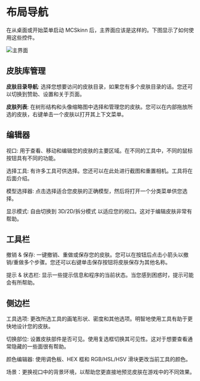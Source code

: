 # 布局导航

在从桌面或开始菜单启动 MCSkinn 后，主界面应该是这样的。下图显示了如何使用这些控件。

![主界面](main-layout.png)

## 皮肤库管理

**皮肤目录导航**: 选择您想要访问的皮肤目录，如果您有多个皮肤目录的话。您还可以切换到赞助、设置和关于页面。

**皮肤列表**: 在树形结构和头像缩略图中选择和管理您的皮肤。您可以在内部拖放所选的皮肤，右键单击一个皮肤以打开其上下文菜单。

## 编辑器

视口: 用于查看、移动和编辑您的皮肤的主要区域。在不同的工具中，不同的鼠标按钮具有不同的功能。

选择工具: 有许多工具可供选择。您还可以在此处进行截图和重置相机。工具将在后面介绍。

模型选择器: 点击选择适合您皮肤的正确模型，然后将打开一个分类菜单供您选择。

显示模式: 自由切换到 3D/2D/拆分模式 以适应您的视口。这对于编辑皮肤非常有帮助。

## 工具栏

撤销 & 保存: 一键撤销、重做或保存您的皮肤。您可以在按钮后点击小箭头以撤销/重做多个步骤。您还可以右键单击保存按钮将皮肤保存为其他名称。

提示 & 状态栏: 显示一些提示信息和程序的当前状态。当您感到困惑时，提示可能会有所帮助。

## 侧边栏

工具选项: 更改所选工具的画笔形状、密度和其他选项。明智地使用工具有助于更快地设计您的皮肤。

切换部位: 设置皮肤部件是否可见。使用复选框切换其可见性。这对于想要查看通常隐藏的一些面很有帮助。

颜色编辑器: 使用调色板、HEX 框和 RGB/HSL/HSV 滑块更改当前工具的颜色。

场景：更换视口中的背景环境，以帮助您更直接地预览皮肤在游戏中的不同效果。